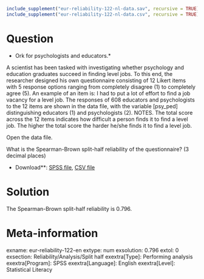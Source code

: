 ```r
include_supplement("eur-reliability-122-nl-data.sav", recursive = TRUE)
include_supplement("eur-reliability-122-nl-data.csv", recursive = TRUE)
```

Question
========
* Ork for psychologists and educators.*

A scientist has been tasked with investigating whether psychology and education graduates succeed in finding level jobs. To this end, the researcher designed his own questionnaire consisting of 12 Likert items with 5 response options ranging from completely disagree (1) to completely agree (5). An example of an item is: I had to put a lot of effort to find a job vacancy for a level job. The responses of 608 educators and psychologists to the 12 items are shown in the data file, with the variable [psy_ped] distinguishing educators (1) and psychologists (2). NOTES. The total score across the 12 items indicates how difficult a person finds it to find a level job. The higher the total score the harder he/she finds it to find a level job.

Open the data file.

What is the Spearman-Brown split-half reliability of the questionnaire? (3 decimal places)

* Download**: [SPSS file](eur-reliability-122-nl-data.sav), [CSV file](eur-reliability-122-nl-data.csv)

Solution
========
The Spearman-Brown split-half reliability is 0.796.

Meta-information
================
exname: eur-reliability-122-en
extype: num
exsolution: 0.796
extol: 0
exsection: Reliability/Analysis/Split half
exextra[Type]: Performing analysis
exextra[Program]: SPSS
exextra[Language]: English
exextra[Level]: Statistical Literacy
